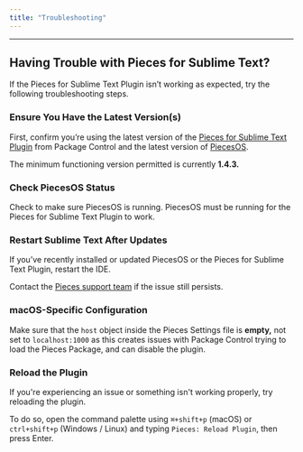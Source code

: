 ```yaml
---
title: "Troubleshooting"
---
```


***

## Having Trouble with Pieces for Sublime Text?

If the Pieces for Sublime Text Plugin isn’t working as expected, try the following troubleshooting steps.

<on-device-storage />

### Ensure You Have the Latest Version(s)

First, confirm you’re using the latest version of the <a target="_blank" href="https://packagecontrol.io/packages/Pieces">Pieces for Sublime Text Plugin</a> from Package Control and the latest version of [PiecesOS](https://docs.pieces.app/products/core-dependencies/pieces-os).

The minimum functioning version permitted is currently **1.4.3.**

### Check PiecesOS Status

Check to make sure PiecesOS is running. PiecesOS must be running for the Pieces for Sublime Text Plugin to work.

### Restart Sublime Text After Updates

If you’ve recently installed or updated PiecesOS or the Pieces for Sublime Text Plugin, restart the IDE.

Contact the <a target="_blank" href="https://getpieces.typeform.com/to/mCjBSIjF#docs-sublime">Pieces support team</a> if the issue still persists.

### macOS-Specific Configuration

Make sure that the `host` object inside the Pieces Settings file is **empty,** not set to `localhost:1000` as this creates issues with Package Control trying to load the Pieces Package, and can disable the plugin.

### Reload the Plugin<a target="_blank" href="https://docs.pieces.app/extensions-plugins/sublime#reload-the-plugin">​</a>

If you're experiencing an issue or something isn't working properly, try reloading the plugin.

To do so, open the command palette using `⌘+shift+p` (macOS) or `ctrl+shift+p` (Windows / Linux) and typing `Pieces: Reload Plugin`, then press Enter.

<Image src="https://storage.googleapis.com/hashnode_product_documentation_assets/sublime_text_plugin_assets/troubleshooting/reload_plugin_sublime.gif" alt="" align="center" fullwidth="true" />
